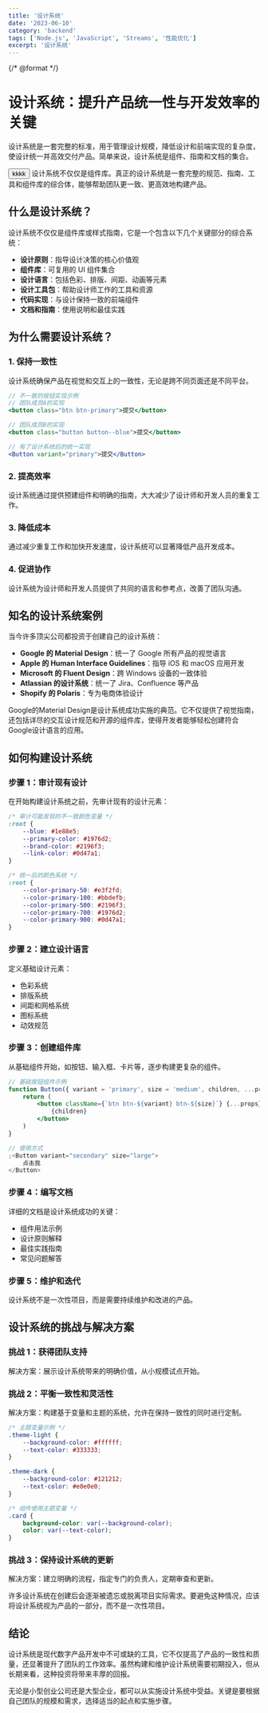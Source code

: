 ---
title: '设计系统'
date: '2023-06-10'
category: 'backend'
tags: ['Node.js', 'JavaScript', 'Streams', '性能优化']
excerpt: '设计系统'
---

{/* @format */}


# 设计系统：提升产品统一性与开发效率的关键

设计系统是一套完整的标准，用于管理设计规模，降低设计和前端实现的复杂度，使设计统一并高效交付产品。简单来说，设计系统是组件、指南和文档的集合。

<Button>kkkk</Button>
<Callout type="info">
    设计系统不仅仅是组件库。真正的设计系统是一套完整的规范、指南、工具和组件库的综合体，能够帮助团队更一致、更高效地构建产品。
</Callout>

## 什么是设计系统？

设计系统不仅仅是组件库或样式指南，它是一个包含以下几个关键部分的综合系统：

-   **设计原则**：指导设计决策的核心价值观
-   **组件库**：可复用的 UI 组件集合
-   **设计语言**：包括色彩、排版、间距、动画等元素
-   **设计工具包**：帮助设计师工作的工具和资源
-   **代码实现**：与设计保持一致的前端组件
-   **文档和指南**：使用说明和最佳实践

## 为什么需要设计系统？

### 1. 保持一致性

设计系统确保产品在视觉和交互上的一致性，无论是跨不同页面还是不同平台。

```jsx
// 不一致的按钮实现示例
// 团队成员A的实现
<button class="btn btn-primary">提交</button>

// 团队成员B的实现
<button class="button button--blue">提交</button>

// 有了设计系统后的统一实现
<Button variant="primary">提交</Button>
```

### 2. 提高效率

设计系统通过提供预建组件和明确的指南，大大减少了设计师和开发人员的重复工作。

### 3. 降低成本

通过减少重复工作和加快开发速度，设计系统可以显著降低产品开发成本。

### 4. 促进协作

设计系统为设计师和开发人员提供了共同的语言和参考点，改善了团队沟通。

## 知名的设计系统案例

当今许多顶尖公司都投资于创建自己的设计系统：

-   **Google 的 Material Design**：统一了 Google 所有产品的视觉语言
-   **Apple 的 Human Interface Guidelines**：指导 iOS 和 macOS 应用开发
-   **Microsoft 的 Fluent Design**：跨 Windows 设备的一致体验
-   **Atlassian 的设计系统**：统一了 Jira、Confluence 等产品
-   **Shopify 的 Polaris**：专为电商体验设计

<Callout type="success" title="案例：Material Design">
    Google的Material
    Design是设计系统成功实施的典范。它不仅提供了视觉指南，还包括详尽的交互设计规范和开源的组件库，使得开发者能够轻松创建符合Google设计语言的应用。
</Callout>

## 如何构建设计系统

### 步骤 1：审计现有设计

在开始构建设计系统之前，先审计现有的设计元素：

```css
/* 审计可能发现的不一致颜色变量 */
:root {
    --blue: #1e88e5;
    --primary-color: #1976d2;
    --brand-color: #2196f3;
    --link-color: #0d47a1;
}

/* 统一后的颜色系统 */
:root {
    --color-primary-50: #e3f2fd;
    --color-primary-100: #bbdefb;
    --color-primary-500: #2196f3;
    --color-primary-700: #1976d2;
    --color-primary-900: #0d47a1;
}
```

### 步骤 2：建立设计语言

定义基础设计元素：

-   色彩系统
-   排版系统
-   间距和网格系统
-   图标系统
-   动效规范

### 步骤 3：创建组件库

从基础组件开始，如按钮、输入框、卡片等，逐步构建更复杂的组件。

```jsx
// 基础按钮组件示例
function Button({ variant = 'primary', size = 'medium', children, ...props }) {
    return (
        <button className={`btn btn-${variant} btn-${size}`} {...props}>
            {children}
        </button>
    )
}

// 使用方式
;<Button variant="secondary" size="large">
    点击我
</Button>
```

### 步骤 4：编写文档

详细的文档是设计系统成功的关键：

-   组件用法示例
-   设计原则解释
-   最佳实践指南
-   常见问题解答

### 步骤 5：维护和迭代

设计系统不是一次性项目，而是需要持续维护和改进的产品。

## 设计系统的挑战与解决方案

### 挑战 1：获得团队支持

解决方案：展示设计系统带来的明确价值，从小规模试点开始。

### 挑战 2：平衡一致性和灵活性

解决方案：构建基于变量和主题的系统，允许在保持一致性的同时进行定制。

```css
/* 主题变量示例 */
.theme-light {
    --background-color: #ffffff;
    --text-color: #333333;
}

.theme-dark {
    --background-color: #121212;
    --text-color: #e0e0e0;
}

/* 组件使用主题变量 */
.card {
    background-color: var(--background-color);
    color: var(--text-color);
}
```

### 挑战 3：保持设计系统的更新

解决方案：建立明确的流程，指定专门的负责人，定期审查和更新。

<Callout type="warning" title="避免孤岛化">
    许多设计系统在创建后会逐渐被遗忘或脱离项目实际需求。要避免这种情况，应该将设计系统视为产品的一部分，而不是一次性项目。
</Callout>

## 结论

设计系统是现代数字产品开发中不可或缺的工具，它不仅提高了产品的一致性和质量，还显著提升了团队的工作效率。虽然构建和维护设计系统需要初期投入，但从长期来看，这种投资将带来丰厚的回报。

无论是小型创业公司还是大型企业，都可以从实施设计系统中受益。关键是要根据自己团队的规模和需求，选择适当的起点和实施步骤。
